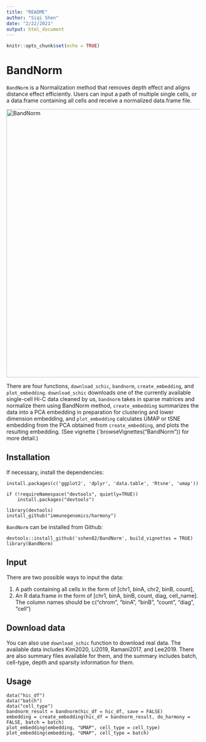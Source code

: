 ---
title: "README"
author: "Siqi Shen"
date: "2/22/2021"
output: html_document
---

```{r setup, include=FALSE}
knitr::opts_chunk$set(echo = TRUE)
```

# BandNorm

`BandNorm` is a Normalization method that removes depth effect and aligns distance effect efficiently. 
Users can input a path of multiple single cells, or a data.frame containing all cells and receive a normalized data.frame file.

<img src="https://github.com/sshen82/BandNorm/blob/main/figures/bandnorm_intro.png" alt="BandNorm" width="700px">

There are four functions, `download_schic`, `bandnorm`, `create_embedding`, and `plot_embedding`.
`download_schic` downloads one of the currently available single-cell Hi-C data cleaned by us,
`bandnorm` takes in sparse matrices and normalize them using BandNorm method, 
`create_embedding` summarizes the data into a PCA embedding in preparation for clustering and lower dimension embedding,
and `plot_embedding` calculates UMAP or tSNE embedding from the PCA obtained from `create_embedding`, and plots the resulting embedding.
(See vignette (`browseVignettes("BandNorm")) for more detail.)

## Installation

If necessary, install the dependencies:

```
install.packages(c('ggplot2', 'dplyr', 'data.table', 'Rtsne', 'umap'))

if (!requireNamespace("devtools", quietly=TRUE))
    install.packages("devtools")

library(devtools)
install_github("immunogenomics/harmony")
```

`BandNorm` can be installed from Github:

```
devtools::install_github('sshen82/BandNorm', build_vignettes = TRUE)
library(BandNorm)
```

## Input

There are two possible ways to input the data:

1. A path containing all cells in the form of [chr1, binA, chr2, binB, count],
2. An R data.frame in the form of [chr1, binA, binB, count, diag, cell_name]. The column names should be c("chrom", "binA", "binB", "count", "diag", "cell")

## Download data

You can also use `download_schic` function to download real data. The available data includes Kim2020, Li2019, Ramani2017, and Lee2019. There are also summary files available for them, and the summary includes batch, cell-type, depth and sparsity information for them.

## Usage

```
data("hic_df")
data("batch")
data("cell_type")
bandnorm_result = bandnorm(hic_df = hic_df, save = FALSE)
embedding = create_embedding(hic_df = bandnorm_result, do_harmony = FALSE, batch = batch)
plot_embedding(embedding, "UMAP", cell_type = cell_type)
plot_embedding(embedding, "UMAP", cell_type = batch)
```

